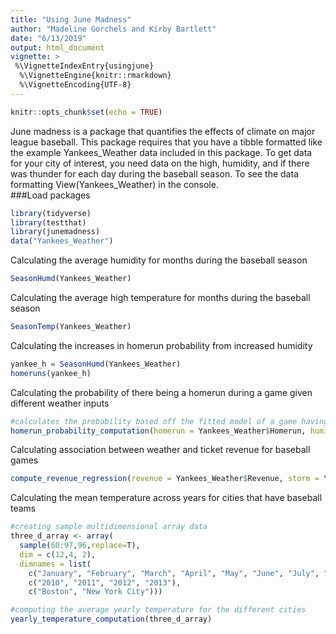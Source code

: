 ```yaml
---
title: "Using June Madness"
author: "Madeline Gorchels and Kirby Bartlett"
date: "6/13/2019"
output: html_document
vignette: >
 %\VignetteIndexEntry{usingjune}
  %\VignetteEngine{knitr::rmarkdown}
  %\VignetteEncoding{UTF-8}
---
```


```r
knitr::opts_chunk$set(echo = TRUE)
```

June madness is a package that quantifies the effects of climate on major league baseball. This package requires that you have a tibble formatted like the example Yankees_Weather data included in this package. To get data for your city of interest, you need data on the high, humidity, and if there was thunder for each day during the baseball season. To see the data formatting View(Yankees_Weather) in the console.  
###Load packages
```r
library(tidyverse)
library(testthat)
library(junemadness)
data("Yankees_Weather")

```


Calculating the average humidity for months during the baseball season
```r
SeasonHumd(Yankees_Weather)
```

Calculating the average high temperature for months during the baseball season

```r
SeasonTemp(Yankees_Weather)
```

Calculating the increases in homerun probability from increased humidity 

```r
yankee_h = SeasonHumd(Yankees_Weather)
homeruns(yankee_h)
```

Calculating the probability of there being a homerun during a game given different weather inputs
```r
#calculates the probability based off the fitted model of a game having at least one homerun when the temperature is 87 degrees fahrenheit and a humidity of 99%
homerun_probability_computation(homerun = Yankees_Weather$Homerun, humid = Yankees_Weather$humidity, temp = Yankees_Weather$high, temperature = 87, humidity = 99)
```

Calculating association between weather and ticket revenue for baseball games
```r
compute_revenue_regression(revenue = Yankees_Weather$Revenue, storm = Yankees_Weather$thunder, humid = Yankees_Weather$humidity, temp = Yankees_Weather$high)
```


Calculating the mean temperature across years for cities that have baseball teams
```r
#creating sample multidimensional array data
three_d_array <- array(
  sample(60:97,96,replace=T),
  dim = c(12,4, 2),
  dimnames = list(
    c("January", "February", "March", "April", "May", "June", "July", "August", "September", "October", "November", "December"),
    c("2010", "2011", "2012", "2013"),
    c("Boston", "New York City")))

#computing the average yearly temperature for the different cities
yearly_temperature_computation(three_d_array)
```


